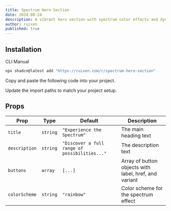 ```yaml
---
title: Spectrum Hero Section
date: 2024-08-24
description: A vibrant hero section with spectrum color effects and dynamic animations
author: ruixen
published: true
---
```


<ComponentPreview name="spectrum-hero-section-demo" />

## Installation

<Tabs defaultValue="cli">

<TabsList>
  <TabsTrigger value="cli">CLI</TabsTrigger>
  <TabsTrigger value="manual">Manual</TabsTrigger>
</TabsList>
<TabsContent value="cli">

```bash
npx shadcn@latest add "https://ruixen.com/r/spectrum-hero-section"
```

</TabsContent>

<TabsContent value="manual">

<Steps>

<Step>Copy and paste the following code into your project.</Step>

<ComponentSource name="spectrum-hero-section" />

<Step>Update the import paths to match your project setup.</Step>

</Steps>

</TabsContent>

</Tabs>

## Props

| Prop          | Type     | Default                                       | Description                                           |
| ------------- | -------- | --------------------------------------------- | ----------------------------------------------------- |
| `title`       | `string` | `"Experience the Spectrum"`                   | The main heading text                                 |
| `description` | `string` | `"Discover a full range of possibilities..."` | The description text                                  |
| `buttons`     | `array`  | `[...]`                                       | Array of button objects with label, href, and variant |
| `colorScheme` | `string` | `"rainbow"`                                   | Color scheme for the spectrum effect                  |
